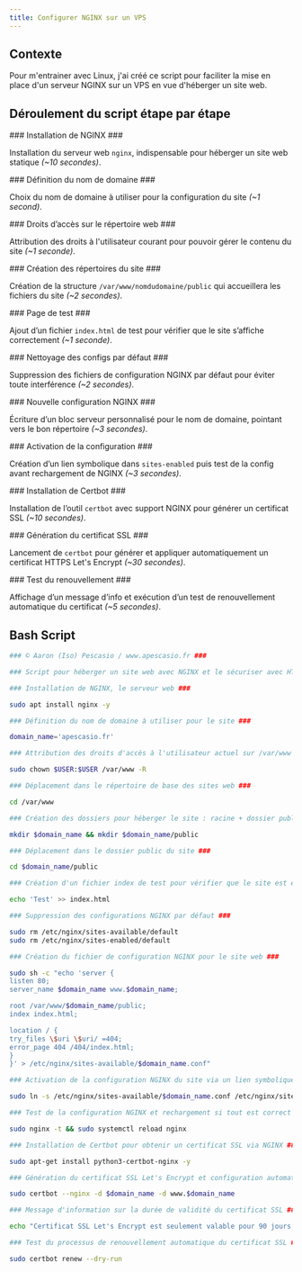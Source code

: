 ```yaml
---
title: Configurer NGINX sur un VPS
---
```


## Contexte

Pour m'entrainer avec Linux, j'ai créé ce script pour faciliter la mise en place d'un serveur NGINX sur un VPS en vue d'héberger un site web. 

## Déroulement du script étape par étape

<DynamicCallout>
<Steps>
<Step>
### Installation de NGINX ###

Installation du serveur web `nginx`, indispensable pour héberger un site web statique *(~10 secondes)*.
</Step>

<Step>
### Définition du nom de domaine ###

Choix du nom de domaine à utiliser pour la configuration du site *(~1 second)*.
</Step>

<Step>
### Droits d’accès sur le répertoire web ###

Attribution des droits à l'utilisateur courant pour pouvoir gérer le contenu du site *(~1 seconde)*.
</Step>

<Step>
### Création des répertoires du site ###

Création de la structure `/var/www/nomdudomaine/public` qui accueillera les fichiers du site *(~2 secondes)*.
</Step>

<Step>
### Page de test ###

Ajout d’un fichier `index.html` de test pour vérifier que le site s’affiche correctement *(~1 seconde)*.
</Step>

<Step>
### Nettoyage des configs par défaut ###

Suppression des fichiers de configuration NGINX par défaut pour éviter toute interférence *(~2 secondes)*.
</Step>

<Step>
### Nouvelle configuration NGINX ###

Écriture d’un bloc serveur personnalisé pour le nom de domaine, pointant vers le bon répertoire *(~3 secondes)*.
</Step>

<Step>
### Activation de la configuration ###

Création d’un lien symbolique dans `sites-enabled` puis test de la config avant rechargement de NGINX *(~3 secondes)*.
</Step>

<Step>
### Installation de Certbot ###

Installation de l’outil `certbot` avec support NGINX pour générer un certificat SSL *(~10 secondes)*.
</Step>

<Step>
### Génération du certificat SSL ###

Lancement de `certbot` pour générer et appliquer automatiquement un certificat HTTPS Let's Encrypt *(~30 secondes)*.
</Step>

<Step>
### Test du renouvellement ###

Affichage d’un message d’info et exécution d’un test de renouvellement automatique du certificat *(~5 secondes)*.
</Step>
</Steps>
</DynamicCallout>
## Bash Script

```sh {title="config-nginx-vps.sh"}
### © Aaron (Iso) Pescasio / www.apescasio.fr ###

### Script pour héberger un site web avec NGINX et le sécuriser avec HTTPS via Certbot ###

### Installation de NGINX, le serveur web ###

sudo apt install nginx -y

### Définition du nom de domaine à utiliser pour le site ###

domain_name='apescasio.fr'

### Attribution des droits d'accès à l'utilisateur actuel sur /var/www ###

sudo chown $USER:$USER /var/www -R

### Déplacement dans le répertoire de base des sites web ###

cd /var/www

### Création des dossiers pour héberger le site : racine + dossier public ###

mkdir $domain_name && mkdir $domain_name/public

### Déplacement dans le dossier public du site ###

cd $domain_name/public

### Création d'un fichier index de test pour vérifier que le site est en ligne ###

echo 'Test' >> index.html

### Suppression des configurations NGINX par défaut ###

sudo rm /etc/nginx/sites-available/default
sudo rm /etc/nginx/sites-enabled/default

### Création du fichier de configuration NGINX pour le site web ###

sudo sh -c "echo 'server {
listen 80;
server_name $domain_name www.$domain_name;

root /var/www/$domain_name/public;
index index.html;

location / {
try_files \$uri \$uri/ =404;
error_page 404 /404/index.html;
}
}' > /etc/nginx/sites-available/$domain_name.conf"

### Activation de la configuration NGINX du site via un lien symbolique ###

sudo ln -s /etc/nginx/sites-available/$domain_name.conf /etc/nginx/sites-enabled/

### Test de la configuration NGINX et rechargement si tout est correct ###

sudo nginx -t && sudo systemctl reload nginx

### Installation de Certbot pour obtenir un certificat SSL via NGINX ###

sudo apt-get install python3-certbot-nginx -y

### Génération du certificat SSL Let's Encrypt et configuration automatique dans NGINX ###

sudo certbot --nginx -d $domain_name -d www.$domain_name

### Message d'information sur la durée de validité du certificat SSL ###

echo "Certificat SSL Let's Encrypt est seulement valable pour 90 jours, test de renouvellement de certificat SSL"

### Test du processus de renouvellement automatique du certificat SSL ###

sudo certbot renew --dry-run
```